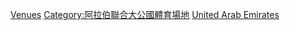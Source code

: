 {{Commons category|Association football venues in the United Arab Emirates|Football venues in the United Arab Emirates}}
[[Category:阿聯足球|Venues]]
[[Category:阿拉伯聯合大公國體育場地|Category:阿拉伯聯合大公國體育場地]]
[[Category:各國足球場|United Arab Emirates]]